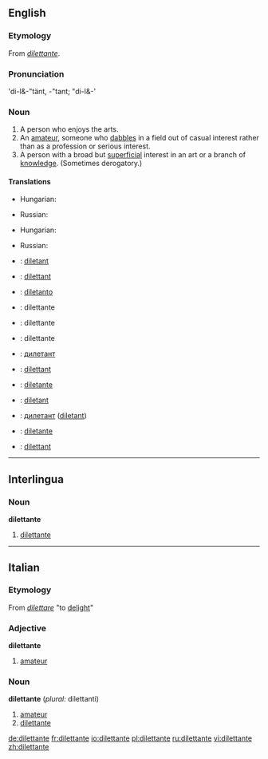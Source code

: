 ==English==

===Etymology===
From {{It.}} ''[[#Italian|dilettante]]''.

===Pronunciation===
'di-l&-"tänt, -"tant; "di-l&-'

===Noun===
{{en-noun|pl2=dilettanti}}

# A person who enjoys the arts.
# An [[amateur]], someone who [[dabble]]s in a field out of casual interest rather than as a profession or serious interest.
# A person with a broad but [[superficial]] interest in an art or a branch of [[knowledge]]. (Sometimes derogatory.)

====Translations====
{{trans-top|a person who enjoys the arts}}
*Hungarian: {{t|hu|műkedvelő}}
{{trans-mid}}
{{trans-bottom}}

{{trans-top|an amateur}}
{{trans-mid}}
*Russian: {{t|ru|дилетант|m|tr=dil'etánt}}
{{trans-bottom}}

{{trans-top|a person with a broad but superficial interest}}
*Hungarian: {{t|hu|dilettáns}}
{{trans-mid}}
*Russian: {{t|ru|дилетант|m|tr=dil'etánt}}
{{trans-bottom}}

{{checktrans-top}}
*{{ttbc|Catalan}}: [[diletant]]
*{{ttbc|Dutch}}: [[dilettant]]
*{{ttbc|Esperanto}}: [[diletanto]]
*{{ttbc|French}}: dilettante {{m|f}}
*{{ttbc|Interlingua}}: dilettante
*{{ttbc|Italian}}: dilettante {{m|f}}
*{{ttbc|Macedonian}}: [[дилетант]] {{m}}
{{checktrans-mid}}
*{{ttbc|Norwegian}}: [[dilettant]]
*{{ttbc|Portuguese}}: [[diletante]] {{m|f}}
*{{ttbc|Romanian}}: [[diletant]] {{m}}
*{{ttbc|Serbian}}: [[дилетант]] ([[diletant]]) {{m}}
*{{ttbc|Spanish}}: [[diletante]] {{m|f}}
*{{ttbc|Swedish}}: [[dilettant]] {{c}}
{{checktrans-bottom}}

----

==Interlingua==

===Noun===
'''dilettante'''

# [[#English|dilettante]]

----

==Italian==

===Etymology===
From ''[[dilettare]]'' "to [[delight]]"

===Adjective===
'''dilettante'''

# [[amateur]]

===Noun===
'''dilettante''' {{m|f}} (''plural:'' dilettanti)

# [[amateur]]
# [[#English|dilettante]]

[[de:dilettante]]
[[fr:dilettante]]
[[io:dilettante]]
[[pl:dilettante]]
[[ru:dilettante]]
[[vi:dilettante]]
[[zh:dilettante]]